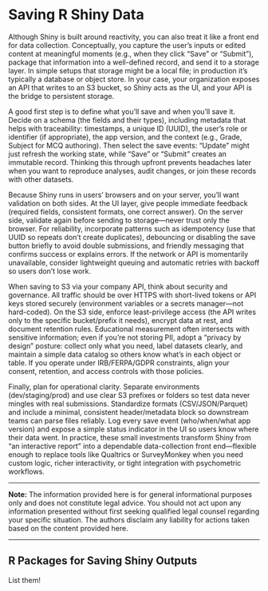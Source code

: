 # Saving R Shiny Data

Although Shiny is built around reactivity, you can also treat it like a front end for data collection. 
Conceptually, you capture the user’s inputs or edited content at meaningful moments (e.g., when they click “Save” or “Submit”), package that information into a well-defined record, and send it to a storage layer. 
In simple setups that storage might be a local file; in production it’s typically a database or object store. 
In your case, your organization exposes an API that writes to an S3 bucket, so Shiny acts as the UI, and your API is the bridge to persistent storage.

A good first step is to define what you’ll save and when you’ll save it. 
Decide on a schema (the fields and their types), including metadata that helps with traceability: timestamps, a unique ID (UUID), the user’s role or identifier (if appropriate), the app version, and the context (e.g., Grade, Subject for MCQ authoring). 
Then select the save events: “Update” might just refresh the working state, while “Save” or “Submit” creates an immutable record. 
Thinking this through upfront prevents headaches later when you want to reproduce analyses, audit changes, or join these records with other datasets.

Because Shiny runs in users’ browsers and on your server, you’ll want validation on both sides. 
At the UI layer, give people immediate feedback (required fields, consistent formats, one correct answer). 
On the server side, validate again before sending to storage—never trust only the browser. 
For reliability, incorporate patterns such as idempotency (use that UUID so repeats don’t create duplicates), debouncing or disabling the save button briefly to avoid double submissions, and friendly messaging that confirms success or explains errors. 
If the network or API is momentarily unavailable, consider lightweight queuing and automatic retries with backoff so users don’t lose work.

When saving to S3 via your company API, think about security and governance. 
All traffic should be over HTTPS with short-lived tokens or API keys stored securely (environment variables or a secrets manager—not hard-coded). 
On the S3 side, enforce least-privilege access (the API writes only to the specific bucket/prefix it needs), encrypt data at rest, and document retention rules. 
Educational measurement often intersects with sensitive information; even if you’re not storing PII, adopt a “privacy by design” posture: collect only what you need, label datasets clearly, and maintain a simple data catalog so others know what’s in each object or table. 
If you operate under IRB/FERPA/GDPR constraints, align your consent, retention, and access controls with those policies.

Finally, plan for operational clarity. 
Separate environments (dev/staging/prod) and use clear S3 prefixes or folders so test data never mingles with real submissions. 
Standardize formats (CSV/JSON/Parquet) and include a minimal, consistent header/metadata block so downstream teams can parse files reliably. 
Log every save event (who/when/what app version) and expose a simple status indicator in the UI so users know where their data went. 
In practice, these small investments transform Shiny from “an interactive report” into a dependable data-collection front end—flexible enough to replace tools like Qualtrics or SurveyMonkey when you need custom logic, richer interactivity, or tight integration with psychometric workflows.

***

**Note:** The information provided here is for general informational purposes only and does not constitute legal advice. You should not act upon any information presented without first seeking qualified legal counsel regarding your specific situation. The authors disclaim any liability for actions taken based on the content provided here.

***

## R Packages for Saving Shiny Outputs

List them!
